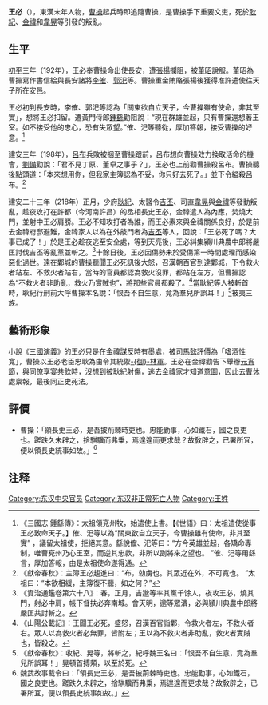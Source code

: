 '''王必'''（{{bd|192年前||218年|catIdx=W}}），東漢末年人物，[[曹操|曹操]]起兵時即追隨曹操，是曹操手下重要文吏，死於[[耿紀|耿紀]]、[[金禕|金禕]]和[[韋晃|韋晃]]等引發的叛亂。

==生平==
[[初平_(年号)|初平]]三年（192年），王必奉曹操命出使長安，遭[[張楊_(東漢)|張楊]]攔阻，被[[董昭|董昭]]說服。董昭為曹操寫作書信給與長安諸將[[李傕|李傕]]、[[郭汜|郭汜]]等。曹操重金賄賂張楊後獲得准許遣使往天子所在安邑。

王必初到長安時，李傕、郭汜等認為「關東欲自立天子，今曹操雖有使命，非其至實」，想將王必扣留。遭黃門侍郎[[鍾繇|鍾繇]]勸阻說：“現在群雄並起，只有曹操還想著王室。如不接受他的忠心，恐有失眾望。”傕、汜等聽從，厚加答報，接受曹操的好意。<ref>《三國志·鍾繇傳》：太祖領兗州牧，始遣使上書。【《世語》曰：太祖遣使從事王必致命天子。】傕、汜等以為“關東欲自立天子，今曹操雖有使命，非其至實” ，議留太祖使，拒絕其意。繇說傕、汜等曰：“方今英雄並起，各矯命專制，唯曹兗州乃心王室，而逆其忠款，非所以副將來之望也。 ”傕、汜等用繇言，厚加答報，由是太祖使命遂得通。</ref>

建安三年（198年），[[呂布|呂布]]兵敗被捆至曹操跟前，呂布想向曹操效力換取活命的機會，[[劉備|劉備]]勸說：「君不見丁原、董卓之事乎？」，王必也上前勸曹操殺呂布。曹操聽後點頭道：「本來想用你，但我家主簿認為不妥，你只好去死了。」並下令縊殺呂布。<ref>《獻帝春秋》：主簿王必趨進曰：“布，勍虜也。其眾近在外，不可寬也。 ”太祖曰：“本欲相緩，主簿復不聽，如之何？”</ref>

建安二十三年（218年）正月，少府[[耿紀|耿紀]]、太醫令[[吉丕|吉丕]]、司直[[韋晃|韋晃]]與[[金禕|金禕]]等發動叛亂，趁夜攻打在許都（今河南許昌）的丞相長史王必，金禕遣人為內應，焚燒大門，並射中王必肩膀。王必不知攻打者為誰，而王必素來與金禕關係良好，於是前去金禕府邸避難，金禕家人以為在外敲門者為[[吉丕|吉丕]]等人，回說：「王必死了嗎？大事已成了！」於是王必趁夜逃至安全處，等到天亮後，王必糾集潁川典農中郎將嚴匡討伐吉丕等亂黨並斬之。<ref>《資治通鑑卷第六十八》：春，正月，吉邈等率其黨千馀人，夜攻王必，燒其門，射必中肩，帳下督扶必奔南城。會天明，邈等眾潰，必與潁川典農中郎將嚴匡共討斬之。</ref>十餘日後，王必因傷勢未於受傷第一時間處理而感染惡化過世。遠在鄴城的曹操聽聞王必死訊後大怒，召漢朝百官到達鄴城，下令救火者站左、不救火者站右，當時的官員都認為救火沒罪，都站在左方，但曹操認為“不救火者非助亂，救火乃實賊也”，將那些官員都殺了。<ref>《山陽公載記》：王聞王必死，盛怒，召漢百官詣鄴，令救火者左，不救火者右。眾人以為救火者必無罪，皆附左；王以為不救火者非助亂，救火者實賊也，皆殺之。</ref>當耿紀等人被斬首時，耿紀行刑前大呼曹操本名說：「恨吾不自生意，竟為羣兒所誤耳！」<ref>《獻帝春秋》：收紀、晃等，將斬之，紀呼魏王名曰：「恨吾不自生意，竟為羣兒所誤耳！」晃頓首搏頰，以至於死。</ref>被夷三族。

== 藝術形象 ==
小說《[[三國演義|三國演義]]》的王必只是在金禕謀反時有墨處，被[[司馬懿|司馬懿]]評價為「嗜酒性寬」，曹操以王必老臣忠耿為由令其統禦[[御林軍|-{御}-林軍]]。王必在金禕勸告下舉辦[[元宵節|元宵節]]，與同僚享宴共飲時，沒想到被耿紀射傷，逃去金禕家才知道意圖，因此去[[曹休|曹休]]處禀報，最後同正史死法。

==評價==
*曹操：「領長史王必，是吾披荊棘時吏也。忠能勤事，心如鐵石，國之良吏也。蹉跌久未辟之，捨騏驥而弗乗，焉遑遑而更求哉？故敎辟之，已署所冝，便以領長史統事如故。」<ref>魏武故事載令曰：「領長史王必，是吾披荊棘時吏也。忠能勤事，心如鐵石，國之良吏也。蹉跌久未辟之，捨騏驥而弗乗，焉遑遑而更求哉？故敎辟之，已署所冝，便以領長史統事如故。」</ref>

== 注释 ==

{{Reflist|2}}

{{DEFAULTSORT:W}}
[[Category:东汉中央官员|Category:东汉中央官员]]
[[Category:东汉非正常死亡人物|Category:东汉非正常死亡人物]]
[[Category:王姓|Category:王姓]]